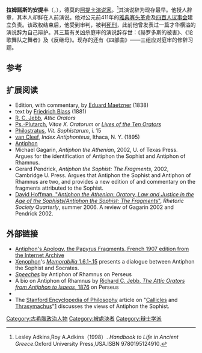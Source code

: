 {{Infobox writer
|name           = 安提丰
|image          = 
|caption        = 
|birthdate     = 公元前480年
|birthplace    = [[拉莫努斯|拉莫努斯]][[阿提卡|阿提卡]]
|deathdate     = 公元前411年
|deathplace    = [[古雅典|雅典]]
|occupation     = 演说家
|spouse         =
|parents        =
|children       =
|genre          = [[演说辞|演说辞]]
|notableworks   =  {{plainlist|
* 《赫罗多斯的被害》
* 《论歌舞队之舞者》
* 《反继母》等}}
}}

'''拉姆諾斯的安提丰'''（{{lang-en|Antiphon}}，{{bd|前480年||前411年|}}），{{tsl|en|Rhamnus|拉莫努斯}}德莫的[[阿提卡|阿提卡]][[演说家|演说家]]。<ref>Lesley Adkins,Roy A.Adkins（1998）. ''Handbook to Life in Ancient Greece''.Oxford University Press,USA.ISBN 9780195124910.</ref>其演说辞为现存最早。他授人辞章，其本人却鲜在人前演说。他对公元前411年的[[雅典|雅典]][[寡头革命|寡头革命]]及[[四百人议事会|四百人议事会]]建立负责。该政权结束后，他受到审判，被判[[死刑|死刑]]，此前他曾发表过一篇才华横溢的演说辞为自己辩护。其三篇有关凶杀庭审的演说辞存世：《赫罗多斯的被害》、《论歌舞队之舞者》及《反继母》。现存的还有《四部曲》——三组应对庭审的修辞习题。

== 参考 ==
{{reflist}}

== 扩展阅读 ==
* Edition, with commentary, by [[Eduard_Maetzner|Eduard Maetzner]] (1838)
* text by [[Friedrich_Blass|Friedrich Blass]] (1881)
* [[R._C._Jebb|R. C. Jebb]], ''Attic Orators''
* [[Ps.-Plutarch|Ps.-Plutarch]], ''Vitae X. Oratorum'' or [https://web.archive.org/web/20081212032317/http://classicpersuasion.org/pw/plu10or/ ''Lives of the Ten Orators'']
* [[Philostratus|Philostratus]], ''Vit. Sophistarum'', i. 15
* [[van_Cleef|van Cleef]], ''Index Antiphonteus'', Ithaca, N. Y. (1895)
* [https://web.archive.org/web/20060221055846/http://www.swan.ac.uk/classics/staff/ter/grst/People/Antiphon.htm Antiphon]
* Michael Gagarin, ''Antiphon the Athenian'', 2002, U. of Texas Press.  Argues for the identification of Antiphon the Sophist and Antiphon of Rhamnus.
* Gerard Pendrick, ''Antiphon the Sophist: The Fragments'', 2002, Cambridge U. Press.  Argues that Antiphon the Sophist and Antiphon of Rhamnus are two, and provides a new edition of and commentary on the fragments attributed to the Sophist.
* [http://findarticles.com/p/articles/mi_qa4142/is_200607/ai_n17176178/pg_1 David Hoffman, "''Antiphon the Athenian: Oratory, Law and Justice in the Age of the Sophists''/''Antiphon the Sophist: The Fragments''"], ''Rhetoric Society Quarterly'', summer 2006.  A review of Gagarin 2002 and Pendrick 2002.

==外部链接==
* [http://www.archive.org/details/lapologiedantip00antigoog Antiphon's Apology, the Papyrus Fragments, French 1907 edition from the Internet Archive]
* [[色诺芬|Xenophon]]'s [http://www.perseus.tufts.edu/cgi-bin/ptext?doc=Perseus%3Atext%3A1999.01.0208&layout=&loc=1.6.1  ''Memorabilia''  1.6.1-.15] {{Wayback|url=http://www.perseus.tufts.edu/cgi-bin/ptext?doc=Perseus%3Atext%3A1999.01.0208&layout=&loc=1.6.1 |date=20040118111621 }} presents a dialogue between Antiphon the Sophist and Socrates.
* [http://www.perseus.tufts.edu/cgi-bin/ptext?doc=Perseus%3Atext%3A1999.01.0020;layout=;loc=1.1;query=toc ''Speeches''] by Antiphon of Rhamnus on Perseus
* A bio on Antiphon of Rhamnus by [http://www.perseus.tufts.edu/cgi-bin/ptext?doc=Perseus%3Atext%3A1999.04.0077%3Ahead%3D%2340 Richard C. Jebb, ''The Attic Orators from Antiphon to Isaeos'', 1876] {{Wayback|url=http://www.perseus.tufts.edu/cgi-bin/ptext?doc=Perseus%3Atext%3A1999.04.0077%3Ahead%3D%2340 |date=20150924141754 }} on Perseus
* {{MacTutor Biography|id=Antiphon}}
*The [[Stanford_Encyclopedia_of_Philosophy|Stanford Encyclopedia of Philosophy]] article on "[[Callicles|Callicles]] and [[Thrasymachus|Thrasymachus]]"[http://plato.stanford.edu/entries/callicles-thrasymachus/] {{Wayback|url=http://plato.stanford.edu/entries/callicles-thrasymachus/ |date=20060830025218 }} discusses the views of Antiphon the Sophist.

{{Authority control}}
{{古希臘}}

[[Category:古希臘政治人物|Category:古希臘政治人物]]
[[Category:被處決者|Category:被處決者]]
[[Category:辩士学派|Category:辩士学派]]